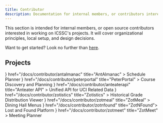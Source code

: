 ```yaml
---
title: Contributor
description: Documentation for internal members, or contributors interested in working on ICSSC's projects.
---
```


This section is intended for internal members, or open source contributors interested in working on ICSSC's projects. It will cover organizational principles, local setup, and design decisions.

Want to get started? Look no further than [here](/docs/contributor/common/getting-started/introduction).

## Projects


<Cards>
  <Card
    icon={<AntAlmanac />}
    href="/docs/contributor/antalmanac"
    title="AntAlmanac"
  >
    Schedule Planner
  </Card>
  <Card
    icon={<PeterPortal />}
    href="/docs/contributor/peterportal"
    title="PeterPortal"
  >
    Course Discovery and Planning
  </Card>
  <Card
    icon={<Workflow />}
    href="/docs/contributor/anteaterapi"
    title="Anteater API"
  >
    Unified API for UCI Related Data
  </Card>
  <Card
    icon={<Zotistics />}
    href="/docs/contributor/zotistics"
    title="Zotistics"
  >
    Historical Grade Distribution Viewer
  </Card>
  <Card
    icon={<UtensilsCrossed />}
    href="/docs/contributor/zotmeal"
    title="ZotMeal"
  >
    Dining Hall Menus
  </Card>
  <Card icon={<Bird />} href="/docs/contributor/zotnfound" title="ZotNFound">
    Lost and Found Platform
  </Card>
  <Card
    icon={<CalendarRange />}
    href="/docs/contributor/zotmeet"
    title="ZotMeet"
  >
    Meeting Planner
  </Card>
</Cards>
